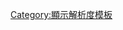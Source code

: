 {{Userbox
  |border-c = #000000
  |border-s = 1
  |id-c     = #FFFFFF
  |id       = [[File:Crystal_Clear_app_display.png|40px]]
  |info-c   = #CDE
  |info-s   = 10
  |info     = 该用户使用'''{{{x|0}}}×{{{y|0}}}'''[[显示分辨率列表|-{zh-tw:螢幕解析度;zh-cn:显示分辨率;zh-hk:顯示解像度;zh-sg:显示分辨率;}-]]。
  |usercategory = {{{x|0}}}×{{{y|0}}}顯示解析度使用者
  |nocat = {{{nocat|}}}
}}<noinclude>[[Category:顯示解析度模板]]</noinclude>